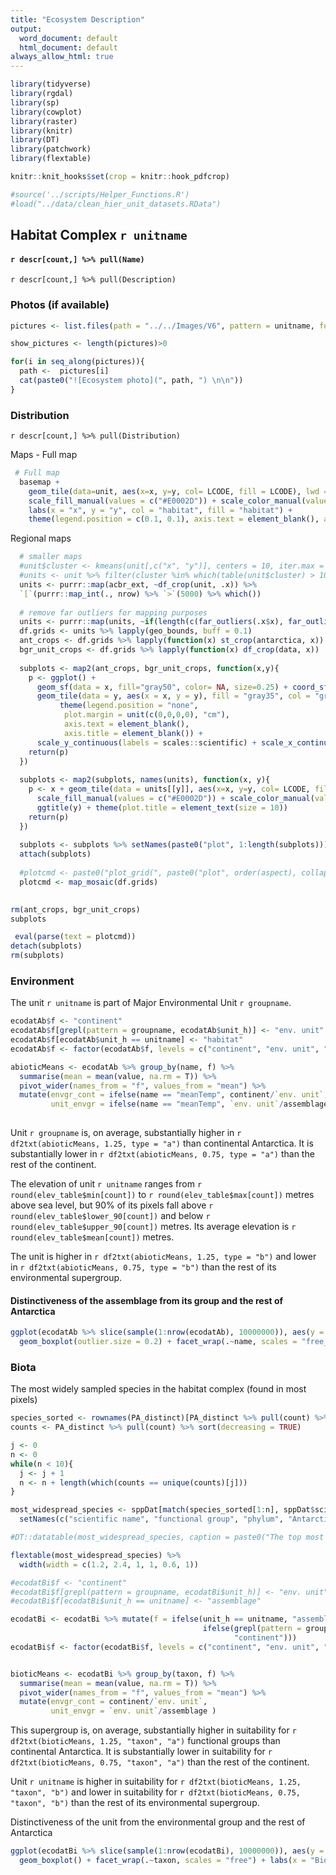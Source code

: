 ```yaml
---
title: "Ecosystem Description"
output:
  word_document: default
  html_document: default
always_allow_html: true
---
```



```r
library(tidyverse)
library(rgdal)
library(sp)
library(cowplot)
library(raster)
library(knitr)
library(DT)
library(patchwork)
library(flextable)

knitr::knit_hooks$set(crop = knitr::hook_pdfcrop)

#source('../scripts/Helper_Functions.R')
#load("../data/clean_hier_unit_datasets.RData")

```

## Habitat Complex `r unitname`
#### `r descr[count,] %>% pull(Name)`
`r descr[count,] %>% pull(Description)`

### Photos (if available)

```r
pictures <- list.files(path = "../../Images/V6", pattern = unitname, full.names = TRUE) %>% grep(pattern = "XX", value = TRUE)

show_pictures <- length(pictures)>0

```

```r
for(i in seq_along(pictures)){
  path <-  pictures[i]
  cat(paste0("![Ecosystem photo](", path, ") \n\n"))
}

```


### Distribution

`r descr[count,] %>% pull(Distribution)`

Maps - Full map

```r
 # Full map
  basemap +
    geom_tile(data=unit, aes(x=x, y=y, col= LCODE, fill = LCODE), lwd = 0.8) +
    scale_fill_manual(values = c("#E0002D")) + scale_color_manual(values = c("#E0002D")) +
    labs(x = "x", y = "y", col = "habitat", fill = "habitat") + 
    theme(legend.position = c(0.1, 0.1), axis.text = element_blank(), axis.ticks = element_blank())
```

Regional maps

```r
  # smaller maps
  #unit$cluster <- kmeans(unit[,c("x", "y")], centers = 10, iter.max = 100, nstart = 5)$cluster
  #units <- unit %>% filter(cluster %in% which(table(unit$cluster) > 10000)) %>% split(.$cluster)
  units <- purrr::map(acbr_ext, ~df_crop(unit, .x)) %>% 
  `[`(purrr::map_int(., nrow) %>% `>`(5000) %>% which())
  
  # remove far outliers for mapping purposes
  units <- purrr::map(units, ~if(length(c(far_outliers(.x$x), far_outliers(.x$y))) > 0) return(.x %>%    slice(-c(far_outliers(x), far_outliers(y)))) else return(.x))
  df.grids <- units %>% lapply(geo_bounds, buff = 0.1)
  ant_crops <- df.grids %>% lapply(function(x) st_crop(antarctica, x))
  bgr_unit_crops <- df.grids %>% lapply(function(x) df_crop(data, x))
  
  subplots <- map2(ant_crops, bgr_unit_crops, function(x,y){
    p <- ggplot() +  
      geom_sf(data = x, fill="gray50", color= NA, size=0.25) + coord_sf(datum = st_crs(3031)) +
      geom_tile(data = y, aes(x = x, y = y), fill = "gray35", col = "gray35", lwd = 0.8) +
           theme(legend.position = "none", 
            plot.margin = unit(c(0,0,0,0), "cm"), 
            axis.text = element_blank(), 
            axis.title = element_blank()) +
      scale_y_continuous(labels = scales::scientific) + scale_x_continuous(labels = scales::scientific) 
    return(p)
  })
  
  subplots <- map2(subplots, names(units), function(x, y){
    p <- x + geom_tile(data = units[[y]], aes(x=x, y=y, col= LCODE, fill = LCODE), lwd = .8) +
      scale_fill_manual(values = c("#E0002D")) + scale_color_manual(values = c("#E0002D")) +
      ggtitle(y) + theme(plot.title = element_text(size = 10))
    return(p)
  })
  
  subplots <- subplots %>% setNames(paste0("plot", 1:length(subplots)))
  attach(subplots)
  
  #plotcmd <- paste0("plot_grid(", paste0("plot", order(aspect), collapse = ","),", rel_widths = width)")
  plotcmd <- map_mosaic(df.grids)
 

rm(ant_crops, bgr_unit_crops)
subplots
```


```r
 eval(parse(text = plotcmd))
detach(subplots)
rm(subplots)
```


### Environment

The unit `r unitname` is part of Major Environmental Unit `r groupname`.

```r
ecodatAb$f <- "continent"
ecodatAb$f[grepl(pattern = groupname, ecodatAb$unit_h)] <- "env. unit"
ecodatAb$f[ecodatAb$unit_h == unitname] <- "habitat"
ecodatAb$f <- factor(ecodatAb$f, levels = c("continent", "env. unit", "habitat"))

abioticMeans <- ecodatAb %>% group_by(name, f) %>% 
  summarise(mean = mean(value, na.rm = T)) %>% 
  pivot_wider(names_from = "f", values_from = "mean") %>% 
  mutate(envgr_cont = ifelse(name == "meanTemp", continent/`env. unit`, `env. unit`/ continent), 
         unit_envgr = ifelse(name == "meanTemp", `env. unit`/assemblage, assemblage / `env. unit`))  
  
```

Unit `r groupname` is, on average, substantially higher in `r df2txt(abioticMeans, 1.25, type = "a")` than continental Antarctica. It is substantially lower in `r df2txt(abioticMeans, 0.75, type = "a")` than the rest of the continent.

The elevation of unit `r unitname` ranges from `r round(elev_table$min[count])` to `r round(elev_table$max[count])` metres above sea level, but 90% of its pixels fall above `r round(elev_table$lower_90[count])` and below `r round(elev_table$upper_90[count])` metres. Its average elevation is `r round(elev_table$mean[count])` metres.

The unit is higher in `r df2txt(abioticMeans, 1.25, type = "b")` and lower in `r df2txt(abioticMeans, 0.75, type = "b")` than the rest of its environmental supergroup.

#### Distinctiveness of the assemblage from its group and the rest of Antarctica

```r

ggplot(ecodatAb %>% slice(sample(1:nrow(ecodatAb), 10000000)), aes(y = value, x = f, fill = f)) + 
  geom_boxplot(outlier.size = 0.2) + facet_wrap(.~name, scales = "free_y") + labs(x = "Category", fill = "Category")

```


### Biota

The most widely sampled species in the habitat complex (found in most pixels)
```r
species_sorted <- rownames(PA_distinct)[PA_distinct %>% pull(count) %>% order(decreasing = TRUE)]
counts <- PA_distinct %>% pull(count) %>% sort(decreasing = TRUE)

j <- 0
n <- 0
while(n < 10){
  j <- j + 1
  n <- n + length(which(counts == unique(counts)[j]))
}

most_widespread_species <- sppDat[match(species_sorted[1:n], sppDat$scientific),] %>% dplyr::select(scientific, Functional_group, phylum) %>% data.frame(restricted = species_sorted[1:n] %in% restricted_spp, count = counts[1:n], relative_pct = round(100*counts[1:n]/sum(counts), 2)) %>% filter(relative_pct > 0) %>% 
  setNames(c("scientific name", "functional group", "phylum", "Antarctic specialist", "count", "percent of samples"))

#DT::datatable(most_widespread_species, caption = paste0("The top most widespread species in ecosystem ", unitname))

flextable(most_widespread_species) %>%
  width(width = c(1.2, 2.4, 1, 1, 0.6, 1))
```


```r
#ecodatBi$f <- "continent"
#ecodatBi$f[grepl(pattern = groupname, ecodatBi$unit_h)] <- "env. unit"
#ecodatBi$f[ecodatBi$unit_h == unitname] <- "assemblage"

ecodatBi <- ecodatBi %>% mutate(f = ifelse(unit_h == unitname, "assemblage", 
                                           ifelse(grepl(pattern = groupname, unit_h), "env. unit", 
                                                  "continent")))
ecodatBi$f <- factor(ecodatBi$f, levels = c("continent", "env. unit", "assemblage"))


bioticMeans <- ecodatBi %>% group_by(taxon, f) %>% 
  summarise(mean = mean(value, na.rm = T)) %>% 
  pivot_wider(names_from = "f", values_from = "mean") %>% 
  mutate(envgr_cont = continent/`env. unit`, 
         unit_envgr = `env. unit`/assemblage )

```  

This supergroup is, on average, substantially higher in suitability for 
`r df2txt(bioticMeans, 1.25, "taxon", "a")` 
functional groups than continental Antarctica. It is substantially lower in suitability for
`r df2txt(bioticMeans, 0.75, "taxon", "a")` 
than the rest of the continent.

Unit `r unitname` is higher in suitability for `r df2txt(bioticMeans, 1.25, "taxon", "b")` 
and lower in suitability for `r df2txt(bioticMeans, 0.75, "taxon", "b")` than the rest of its environmental supergroup.



Distinctiveness of the unit from the environmental group and the rest of Antarctica 
 
```r

ggplot(ecodatBi %>% slice(sample(1:nrow(ecodatBi), 10000000)), aes(y = value, x = f, fill = f)) + 
  geom_boxplot() + facet_wrap(.~taxon, scales = "free") + labs(x = "Biotic group", fill = "Biotic group") + theme(strip.text = element_text(size = 8))

```

